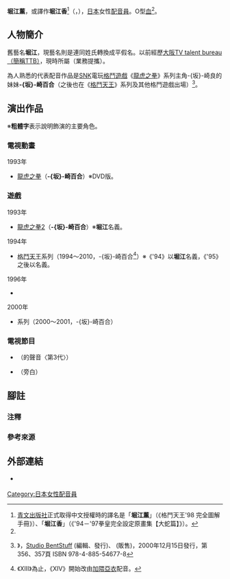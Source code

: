 {{multiple issues|
{{refimprove|time=2016-05-14T18:20:47+00:00}}
{{overly detailed|time=2015-04-23T17:17:19+00:00}}
{{primarysources|time=2015-04-24T01:25:31+00:00}}
}}
{{noteTA|G1=Games}}
{{配音員
|姓名= 堀江薰
|圖片= 
|尺寸= 
|替代= 
|簡介= 
|本名= 
|外文名= ほりえ かおり
|外文= ja
|羅馬拼音= 
|英文名= 
|暱稱= 
|藝名= 
|國籍= {{JPN}}
|籍貫= 
|出生地= 
|出身地= 
|死歿地= 
|出生名= 
|生年= 
|生月= 7
|生日= 12
|歿年= 
|歿月= 
|歿日= 
|血型= O型
|配演語言= 
|教育程度= 
|母校= 
|所屬= {{link-ja|J Production|Jプロダクション}}（業務提攜）
|宗教信仰= 
|配偶= 
|活躍年代= 
|出道作= 
|代表作= '''遊戲'''<br />-{坂}-崎百合<br />（[[龍虎之拳|龍虎之拳2]]、[[拳皇系列|格鬥天王]]系列）
|網站= 
|其他= 
|module= {{japanese|embed=yes|ほりえ かおり||Horie Kaori}}
}}
'''堀江薰'''，或譯作'''堀江香'''<ref>[[青文出版社|青文出版社]]正式取得中文授權時的譯名是「'''堀江薰'''」（《格鬥天王'98 完全圖解手冊》）、「'''堀江香'''」（《'94－'97拳皇完全設定原畫集【大蛇篇】》）。</ref>（{{lang-ja|ほりえ かおり}}，{{bd||7月12日<ref name="offical">《{{lang|ja|ザ·キング·オブ·ファイターズ}}'97 ～{{lang|ja|オフィシャルコレクション}}～》，第71頁，{{link-ja|新聲社|新声社}}，1997年（平成9年）9月27日發行 ISBN 4-88199-381-X</ref>||}}），[[日本|日本]]女性[[配音員|配音員]]。O型[[血型|血]]<ref name="offical" />。

== 人物簡介 ==
舊藝名'''堀江{{lang|ja|かおり}}'''，現藝名則是連同姓氏轉換成平假名。以前經歷[[大阪TV_talent_bureau|大阪TV talent bureau（簡稱TTB）]]，現時所屬{{link-ja|J Production|Jプロダクション}}（業務提攜）。

為人熟悉的代表配音作品是[[SNK_Playmore|SNK]]電玩[[格鬥遊戲|格鬥遊戲]]《[[龍虎之拳|龍虎之拳]]》系列主角-{坂}-崎良的妹妹'''-{坂}-崎百合'''（之後也在《[[拳皇系列|格鬥天王]]》系列及其他格鬥遊戲出場）<ref name="snk">{{lang|ja|A.A. Game History Series Vol.2 -All About SNK対戦格闘ゲーム 1991－2000-}}》，[[Studio_BentStuff|Studio BentStuff]] (編輯、發行)、{{link-ja|電波新聞社|電波新聞社}} (販售)，2000年12月15日發行，第356、357頁 ISBN 978-4-885-54677-8</ref>。

== 演出作品 ==
※'''粗體字'''表示說明飾演的主要角色。
=== 電視動畫 ===
; 1993年
* [[龍虎之拳|龍虎之拳]]（'''-{坂}-崎百合'''）※DVD版。

=== 遊戲 ===
; 1993年
* [[龍虎之拳|龍虎之拳2]]（'''-{坂}-崎百合'''）※'''堀江{{lang|ja|かおり}}'''名義。
; 1994年
* [[拳皇系列|格鬥天王]]系列（1994～2010，-{坂}-崎百合<ref group="注">《XIII》為止，《XIV》開始改由[[加隈亞衣|加隈亞衣]]配音。</ref>）※《'94》以'''堀江{{lang|ja|かおり}}'''名義，《'95》之後以'''{{lang|ja|ほりえかおり}}'''名義。
; 1996年
* {{lang|ja|新型くるりんPA！}}
; 2000年
* {{link-ja|CAPCOM VS. SNK|CAPCOM VS. SNK}}系列（2000～2001，-{坂}-崎百合）

=== 電視節目 ===
* {{lang|ja|{{link-ja|いってみよう やってみよう|いってみよう やってみよう}}}}（{{lang|ja|ポッケ}}的聲音〈第3代〉）
* {{link-ja|最後の晩餐 (テレビ番組)|最後の晩餐 (テレビ番組)|最後的晩餐}}（旁白）

== 腳註 ==
=== 注釋 ===
{{reflist|group="注"}}

=== 參考來源 ===
{{reflist}}

== 外部連結 ==
* {{Twitter|horiekaori}} {{ja icon}}

{{DEFAULTSORT:Horie Kaori}}
[[Category:日本女性配音員|Category:日本女性配音員]]